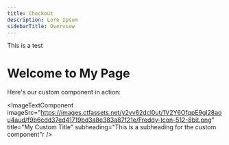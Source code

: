 ```yaml
---
title: Checkout
description: Lore Ipsum
sidebarTitle: Overview
---
```


This is a test


# Welcome to My Page

Here's our custom component in action:

<ImageTextComponent
  imageSrc="https://images.ctfassets.net/y2vv62dcl0ut/1V2Y6OfgpE9gl28aou4aud/f9b6cdd37ed41719bd3a8e383a87f21e/Freddy-Icon-512-8bit.png"
  title="My Custom Title"
  subheading="This is a subheading for the custom component"r
/>